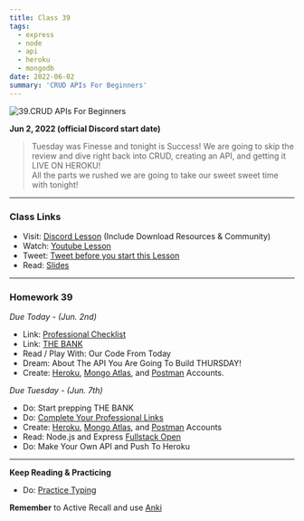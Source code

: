 ```yaml
---
title: Class 39
tags:
  - express
  - node
  - api
  - heroku
  - mongodb
date: 2022-06-02
summary: 'CRUD APIs For Beginners'
---
```


![39.CRUD APIs For Beginners](https://cdn.hashnode.com/res/hashnode/image/upload/v1676716623410/5V2Si3TrL.png?auto=compress)

**Jun 2, 2022 (official Discord start date)**

> Tuesday was Finesse and tonight is Success! We are going to skip the review and dive right back into CRUD, creating an API, and getting it LIVE ON HEROKU! <br /> All the parts we rushed we are going to take our sweet sweet time with tonight!

<hr />

### Class Links

- Visit: [Discord Lesson](https://discord.com/channels/735923219315425401/738891289071714388/982034083737665657) (Include Download Resources & Community)
- Watch: [Youtube Lesson](https://youtu.be/zHq0v5RD_Zk)
- Tweet: [Tweet before you start this Lesson](https://twitter.com/leonnoel/status/1532474747346247681)
- Read: [Slides](https://slides.com/leonnoel/100devs2-node-express-again)

<hr />

### Homework 39

_Due Today - (Jun. 2nd)_

- Link: [Professional Checklist](https://docs.google.com/document/d/1L2vTX3qvLhoGHeG5cVD2ljCfRGr1uJ_Gf-hNZj9KzTg)
- Link: [THE BANK](https://docs.google.com/document/d/1p7DhCsLOMMybYfePWLlD1-_8KU20zkBoArH4pnW1o3c)
- Read / Play With: Our Code From Today
- Dream: About The API You Are Going To Build THURSDAY!
- Create: [Heroku](https://signup.heroku.com/login), [Mongo Atlas](https://www.mongodb.com/cloud/atlas/register), and [Postman](https://identity.getpostman.com/signup) Accounts.

_Due Tuesday - (Jun. 7th)_

- Do: Start prepping THE BANK
- Do: [Complete Your Professional Links](https://forms.gle/Pt7kwXndftDedcbX8)
- Create: [Heroku](https://signup.heroku.com/login), [Mongo Atlas](https://www.mongodb.com/cloud/atlas/register), and [Postman](https://identity.getpostman.com/signup) Accounts
- Read: Node.js and Express [Fullstack Open](https://fullstackopen.com/en/part3/node_js_and_express)
- Do: Make Your Own API and Push To Heroku

<hr />

**Keep Reading & Practicing**

- Do: [Practice Typing](https://www.keybr.com/)

**Remember** to Active Recall and use [Anki](https://apps.ankiweb.net/)
